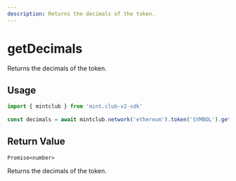 ```yaml
---
description: Returns the decimals of the token.
---
```


# getDecimals 

Returns the decimals of the token.

## Usage

```ts twoslash [example.ts]
import { mintclub } from 'mint.club-v2-sdk'
 
const decimals = await mintclub.network('ethereum').token('SYMBOL').getDecimals()
```

## Return Value

`Promise<number>`

Returns the decimals of the token.